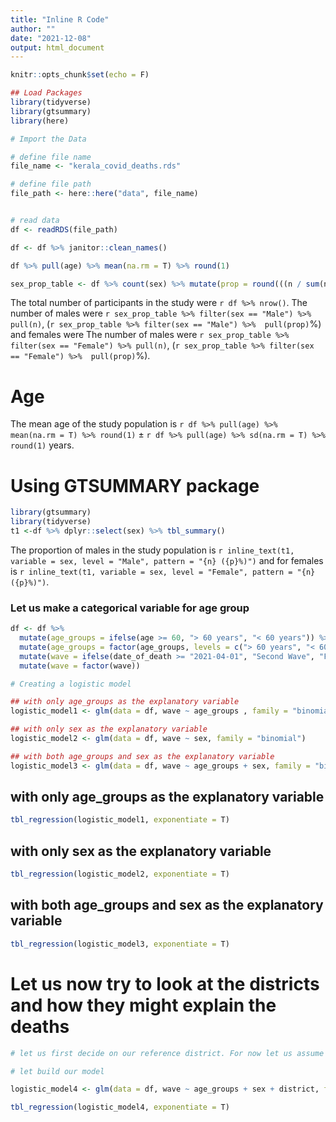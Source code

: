 ```yaml
---
title: "Inline R Code"
author: ""
date: "2021-12-08"
output: html_document
---
```


```r
knitr::opts_chunk$set(echo = F)

```


```r
## Load Packages
library(tidyverse)
library(gtsummary)
library(here)

```



```r
# Import the Data

# define file name
file_name <- "kerala_covid_deaths.rds"

# define file path
file_path <- here::here("data", file_name)


# read data
df <- readRDS(file_path)

df <- df %>% janitor::clean_names() 
```




```r
df %>% pull(age) %>% mean(na.rm = T) %>% round(1)

sex_prop_table <- df %>% count(sex) %>% mutate(prop = round(((n / sum(n))*100),2))

```

The total number of participants in the study were `r df %>% nrow()`.  The number of males were `r sex_prop_table %>% filter(sex == "Male") %>% pull(n)`, (`r sex_prop_table %>% filter(sex == "Male") %>%  pull(prop)`%) and females were The number of males were `r sex_prop_table %>% filter(sex == "Female") %>% pull(n)`, (`r sex_prop_table %>% filter(sex == "Female") %>%  pull(prop)`%).

# Age

The mean age of the study population is `r df %>% pull(age) %>% mean(na.rm = T) %>% round(1)` $\pm$ `r df %>% pull(age) %>% sd(na.rm = T) %>% round(1)` years.


# Using GTSUMMARY package

```r
library(gtsummary)
library(tidyverse)
t1 <-df %>% dplyr::select(sex) %>% tbl_summary()
```

The proportion of males in the study population is `r inline_text(t1, variable = sex, level = "Male", pattern = "{n} ({p}%)")` and for females is `r inline_text(t1, variable = sex, level = "Female", pattern = "{n} ({p}%)")`.


### Let us make a categorical variable for age group


```r
df <- df %>% 
  mutate(age_groups = ifelse(age >= 60, "> 60 years", "< 60 years")) %>% 
  mutate(age_groups = factor(age_groups, levels = c("> 60 years", "< 60 years"))) %>% 
  mutate(wave = ifelse(date_of_death >= "2021-04-01", "Second Wave", "First Wave")) %>% 
  mutate(wave = factor(wave))

```

```r
# Creating a logistic model

## with only age_groups as the explanatory variable
logistic_model1 <- glm(data = df, wave ~ age_groups , family = "binomial")

## with only sex as the explanatory variable
logistic_model2 <- glm(data = df, wave ~ sex, family = "binomial")

## with both age_groups and sex as the explanatory variable
logistic_model3 <- glm(data = df, wave ~ age_groups + sex, family = "binomial")
```


## with only age_groups as the explanatory variable
```r
tbl_regression(logistic_model1, exponentiate = T)
```


## with only sex as the explanatory variable
```r
tbl_regression(logistic_model2, exponentiate = T)
```


## with both age_groups and sex as the explanatory variable
```r
tbl_regression(logistic_model3, exponentiate = T)
```

# Let us now try to look at the districts and how they might explain the deaths
```r
# let us first decide on our reference district. For now let us assume Ernakulam as our reference district

# let build our model

logistic_model4 <- glm(data = df, wave ~ age_groups + sex + district, family = "binomial")
```

```r
tbl_regression(logistic_model4, exponentiate = T)
```








